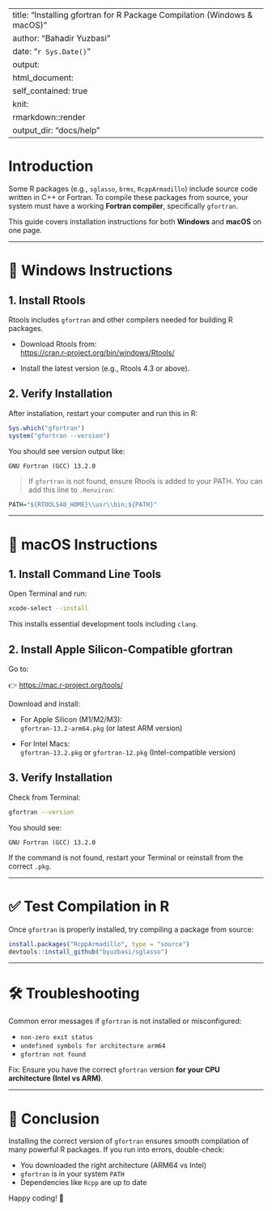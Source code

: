 
---
title: "Installing gfortran for R Package Compilation (Windows & macOS)"
author: "Bahadir Yuzbasi"
date: "`r Sys.Date()`"
output: 
  html_document:
    self_contained: true
knit:
  rmarkdown::render
output_dir: "docs/help"
---

# Introduction

Some R packages (e.g., `sglasso`, `brms`, `RcppArmadillo`) include source code written in C++ or Fortran. To compile these packages from source, your system must have a working **Fortran compiler**, specifically `gfortran`.

This guide covers installation instructions for both **Windows** and **macOS** on one page.

---

# 🔧 Windows Instructions

## 1. Install Rtools

Rtools includes `gfortran` and other compilers needed for building R packages.

- Download Rtools from:  
  [https://cran.r-project.org/bin/windows/Rtools/](https://cran.r-project.org/bin/windows/Rtools/)

- Install the latest version (e.g., Rtools 4.3 or above).

## 2. Verify Installation

After installation, restart your computer and run this in R:

```r
Sys.which("gfortran")
system("gfortran --version")
```

You should see version output like:

```
GNU Fortran (GCC) 13.2.0
```

> If `gfortran` is not found, ensure Rtools is added to your PATH. You can add this line to `.Renviron`:

```r
PATH="${RTOOLS40_HOME}\\usr\\bin;${PATH}"
```

---

# 🍎 macOS Instructions

## 1. Install Command Line Tools

Open Terminal and run:

```bash
xcode-select --install
```

This installs essential development tools including `clang`.

## 2. Install Apple Silicon-Compatible gfortran

Go to:

👉 [https://mac.r-project.org/tools/](https://mac.r-project.org/tools/)

Download and install:

- For Apple Silicon (M1/M2/M3):  
  `gfortran-13.2-arm64.pkg` (or latest ARM version)

- For Intel Macs:  
  `gfortran-13.2.pkg` or `gfortran-12.pkg` (Intel-compatible version)

## 3. Verify Installation

Check from Terminal:

```bash
gfortran --version
```

You should see:

```
GNU Fortran (GCC) 13.2.0
```

If the command is not found, restart your Terminal or reinstall from the correct `.pkg`.

---

# ✅ Test Compilation in R

Once `gfortran` is properly installed, try compiling a package from source:

```r
install.packages("RcppArmadillo", type = "source")
devtools::install_github("byuzbasi/sglasso")
```

---

# 🛠 Troubleshooting

Common error messages if `gfortran` is not installed or misconfigured:

- `non-zero exit status`
- `undefined symbols for architecture arm64`
- `gfortran not found`

Fix: Ensure you have the correct `gfortran` version **for your CPU architecture (Intel vs ARM)**.

---

# 📌 Conclusion

Installing the correct version of `gfortran` ensures smooth compilation of many powerful R packages. If you run into errors, double-check:

- You downloaded the right architecture (ARM64 vs Intel)
- `gfortran` is in your system `PATH`
- Dependencies like `Rcpp` are up to date

Happy coding! 🎯
